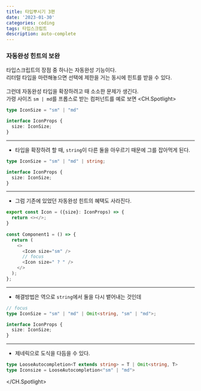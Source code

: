 ```yaml
---
title: 타입뿌시기 3편
date: '2023-01-30'
categories: coding
tags: 타입스크립트
description: auto-complete
---
```


### 자동완성 힌트의 보완

타입스크립트의 장점 중 하나는 자동완성 기능이다.  
리터럴 타입을 마련해놓으면 선택에 제한을 거는 동시에 힌트를 받을 수 있다.  
<br/>
그런데 자동완성 타입을 확장하려고 때 소소한 문제가 생긴다.  
가령 사이즈 `sm | md`를 프롭스로 받는 컴퍼넌트를 예로 보면
<CH.Spotlight>
```ts index.ts
type IconSize = "sm" | "md"

interface IconProps {
  size: IconSize;
}
```
---
- 타입을 확장하려 할 때, `string`이 다른 둘을 아우르기 때문에 그를 잡아먹게 된다.
```ts index.ts focus=1[17:36] mark=1[31:36]
type IconSize = "sm" | "md" | string;

interface IconProps {
  size: IconSize;
}
```
---
- 그럼 기존에 있었던 자동완성 힌트의 혜택도 사라진다.
```ts result.tsx
export const Icon = ({size}: IconProps) => {
  return <></>;
}
  
const Component1 = () => {
  return (
    <>
      <Icon size="sm" />
      // focus
      <Icon size=" ? " />
    </>  
  );
};
```
---
- 해결방법은 역으로 `string`에서 둘을 다시 뱉어내는 것인데
```ts index.ts
// focus
type IconSize = "sm" | "md" | Omit<string, "sm" | "md">;

interface IconProps {
  size: IconSize;
}
```
---
- 제네릭으로 도식을 다듬을 수 있다.
```ts index.ts
type LooseAutocompletion<T extends string> = T | Omit<string, T> 
type Iconsize = LooseAutocompletion<"sm" | "md">
```
</CH.Spotlight>
